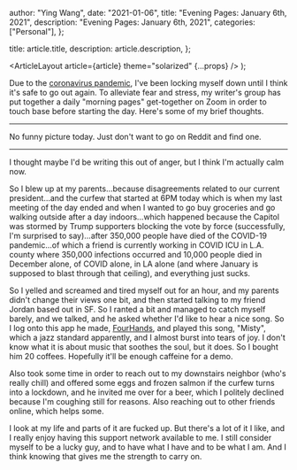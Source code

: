 
  author: "Ying Wang",
  date: "2021-01-06",
  title: "Evening Pages: January 6th, 2021",
  description: "Evening Pages: January 6th, 2021",
  categories: ["Personal"],
};

  title: article.title,
  description: article.description,
};

  <ArticleLayout article={article} theme="solarized" {...props} />
);

Due to the [coronavirus
pandemic](https://en.wikipedia.org/wiki/2019-20_coronavirus_pandemic), I've been
locking myself down until I think it's safe to go out again. To alleviate fear
and stress, my writer's group has put together a daily "morning pages"
get-together on Zoom in order to touch base before starting the day. Here's some
of my brief thoughts.

---

No funny picture today. Just don't want to go on Reddit and find one.

---

I thought maybe I'd be writing this out of anger, but I think I'm actually calm
now.

So I blew up at my parents...because disagreements related to our current
president...and the curfew that started at 6PM today which is when my last
meeting of the day ended and when I wanted to go buy groceries and go walking
outside after a day indoors...which happened because the Capitol was stormed by
Trump supporters blocking the vote by force (successfully, I'm surprised to
say)...after 350,000 people have died of the COVID-19 pandemic...of which a
friend is currently working in COVID ICU in L.A. county where 350,000 infections
occurred and 10,000 people died in December alone, of COVID alone, in LA alone
(and where January is supposed to blast through that ceiling), and everything
just sucks.

So I yelled and screamed and tired myself out for an hour, and my parents didn't
change their views one bit, and then started talking to my friend Jordan based
out in SF. So I ranted a bit and managed to catch myself barely, and we talked,
and he asked whether I'd like to hear a nice song. So I log onto this app he
made, [FourHands](https://fourhands.jminjie.com), and played this song, "Misty",
which a jazz standard apparently, and I almost burst into tears of joy. I don't
know what it is about music that soothes the soul, but it does. So I bought him
20 coffees. Hopefully it'll be enough caffeine for a demo.

Also took some time in order to reach out to my downstairs neighbor (who's
really chill) and offered some eggs and frozen salmon if the curfew turns into a
lockdown, and he invited me over for a beer, which I politely declined because
I'm coughing still for reasons. Also reaching out to other friends online, which
helps some.

I look at my life and parts of it are fucked up. But there's a lot of it I like,
and I really enjoy having this support network available to me. I still consider
myself to be a lucky guy, and to have what I have and to be what I am. And I
think knowing that gives me the strength to carry on.
